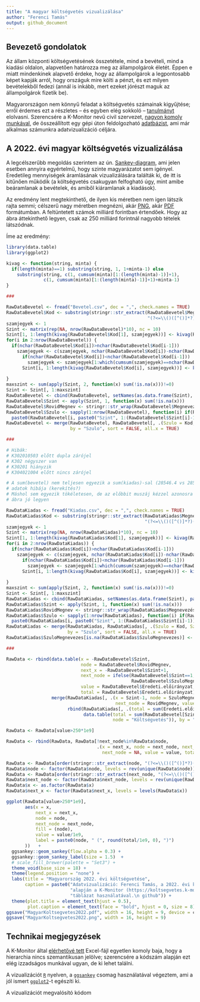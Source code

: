 ```yaml
---
title: "A magyar költségvetés vizualizálása"
author: "Ferenci Tamás"
output: github_document
---
```


## Bevezető gondolatok

Az állam központi költségvetésének összetétele, mind a bevételi, mind a kiadási oldalon, alapvetően határozza meg az állampolgárok életét. Éppen e miatt mindenkinek alapvető érdeke, hogy az állampolgárok a legpontosabb képet kapják arról, hogy országuk mire költi a pénzt, és ezt milyen bevételekből fedezi (annál is inkább, mert ezeket jórészt maguk az állampolgárok fizetik be).

Magyarországon nem könnyű feladat a költségvetés számainak kigyűjtése; erről érdemes ezt a részletes -- és egyben elég sokkoló -- [tanulmányt](https://drive.google.com/file/d/1jFdVf9R1cPLt4F3IDmvDG6uOHtzo3pWX/view) elolvasni. Szerencsére a K-Monitor nevű civil szervezet, [nagyon komoly munkával](https://k.blog.hu/2021/12/02/a_koltsegvetesi_torveny_egy_mese_most_elmeseljuk), de összeállított egy gépi úton feldolgozható [adatbázist](https://koltsegvetes.k-monitor.hu/), ami már alkalmas számunkra adatvizualizáció céljára.

## A 2022. évi magyar költségvetés vizualizálása

A legcélszerűbb megoldás szerintem az ún. [Sankey-diagram](https://en.wikipedia.org/wiki/Sankey_diagram), ami jelen esetben annyira egyértelmű, hogy szinte magyarázatot sem igényel. Eredetileg mennyiségek áramlásának vizualizálására találták ki, de itt is kitűnően működik (a költségvetés csakugyan felfogható úgy, mint amibe beáramlanak a bevételek, és amiből kiáramlanak a kiadások).

Az eredmény lent megtekinthető, de ilyen kis méretben nem igen látszik rajta semmi; célszerű nagy méretben megnézni, akár [PNG](https://github.com/tamas-ferenci/KoltsegvetesVizualizalas/raw/main/MagyarKoltsegvetes2022.png), akár [PDF](https://github.com/tamas-ferenci/KoltsegvetesVizualizalas/raw/main/MagyarKoltsegvetes2022.pdf) formátumban. A feltüntetett számok milliárd forintban értendőek. Hogy az ábra áttekinthető legyen, csak az 250 milliárd forintnál nagyobb tételek látszódnak.

Íme az eredmény:

```r
library(data.table)
library(ggplot2)

kivag <- function(string, minta) {
  if(length(minta)==1) substring(string, 1, 1+minta-1) else
    substring(string, c(1, cumsum(minta)[1:(length(minta)-1)]+1),
              c(1, cumsum(minta)[1:(length(minta)-1)]+1)+minta-1)
}

###

RawDataBevetel <- fread("Bevetel.csv", dec = ",", check.names = TRUE)
RawDataBevetel$Kod <- substring(stringr::str_extract(RawDataBevetel$Megnevezés,
                                                     "(?<=\\()([^()]*?)(?=\\)[^()]*$)"), 2)
szamjegyek <- 1
Szint <- matrix(rep(NA, nrow(RawDataBevetel)*10), nc = 10)
Szint[1, 1:length(kivag(RawDataBevetel$Kod[1], szamjegyek))] <- kivag(RawDataBevetel$Kod[1], szamjegyek)
for(i in 2:nrow(RawDataBevetel)) {
  if(nchar(RawDataBevetel$Kod[i])>nchar(RawDataBevetel$Kod[i-1]))
    szamjegyek <- c(szamjegyek, nchar(RawDataBevetel$Kod[i])-nchar(RawDataBevetel$Kod[i-1])) else
      if(nchar(RawDataBevetel$Kod[i])<nchar(RawDataBevetel$Kod[i-1]))
        szamjegyek <- szamjegyek[1:which(cumsum(szamjegyek)==nchar(RawDataBevetel$Kod[i]))]
      Szint[i, 1:length(kivag(RawDataBevetel$Kod[i], szamjegyek))] <- kivag(RawDataBevetel$Kod[i],
                                                                            szamjegyek)
}
maxszint <- sum(apply(Szint, 2, function(x) sum(!is.na(x)))!=0)
Szint <- Szint[, 1:maxszint]
RawDataBevetel <- cbind(RawDataBevetel, setNames(as.data.frame(Szint), paste0("Szint", 1:maxszint)))
RawDataBevetel$Szint <- apply(Szint, 1, function(x) sum(!is.na(x)))
RawDataBevetel$RovidMegnev <- stringr::str_wrap(RawDataBevetel$Megnevezés, 40)
RawDataBevetel$Szulo <- sapply(1:nrow(RawDataBevetel), function(i) if(RawDataBevetel$Szint[i]==1) NA else
  paste0(RawDataBevetel[i, paste0("Szint", 1:(RawDataBevetel$Szint[i]-1)), with = FALSE], collapse = ""))
RawDataBevetel <- merge(RawDataBevetel, RawDataBevetel[, .(Szulo = Kod, SzuloMegnevezes = RovidMegnev)],
                        by = "Szulo", sort = FALSE, all.x = TRUE)

###

# Hibák:
# K302010503 előtt dupla zárójel
# K302 négyszer van
# K30201 hiányzik
# K304021004 előtt nincs zárójel

# A sum(bevetel) nem teljesen egyezik a sum(kiadas)-sal (28546.4 vs 28550), ez lehet, hogy az eredeti
# adatok hibája (kerekítés?)
# Máshol sem egyezik tökéletesen, de az előbbit muszáj kézzel azonosra állítani, hogy az
# ábra jó legyen

RawDataKiadas <- fread("Kiadas.csv", dec = ",", check.names = TRUE)
RawDataKiadas$Kod <- substring(stringr::str_extract(RawDataKiadas$Megnevezés,
                                                    "(?<=\\()([^()]*?)(?=\\)[^()]*$)"), 2)
szamjegyek <- 1
Szint <- matrix(rep(NA, nrow(RawDataKiadas)*10), nc = 10)
Szint[1, 1:length(kivag(RawDataKiadas$Kod[1], szamjegyek))] <- kivag(RawDataKiadas$Kod[1], szamjegyek)
for(i in 2:nrow(RawDataKiadas)) {
  if(nchar(RawDataKiadas$Kod[i])>nchar(RawDataKiadas$Kod[i-1]))
    szamjegyek <- c(szamjegyek, nchar(RawDataKiadas$Kod[i])-nchar(RawDataKiadas$Kod[i-1])) else
      if(nchar(RawDataKiadas$Kod[i])<nchar(RawDataKiadas$Kod[i-1]))
        szamjegyek <- szamjegyek[1:which(cumsum(szamjegyek)==nchar(RawDataKiadas$Kod[i]))]
      Szint[i, 1:length(kivag(RawDataKiadas$Kod[i], szamjegyek))] <- kivag(RawDataKiadas$Kod[i],
                                                                           szamjegyek)
}
maxszint <- sum(apply(Szint, 2, function(x) sum(!is.na(x)))!=0)
Szint <- Szint[, 1:maxszint]
RawDataKiadas <- cbind(RawDataKiadas, setNames(as.data.frame(Szint), paste0("Szint", 1:maxszint)))
RawDataKiadas$Szint <- apply(Szint, 1, function(x) sum(!is.na(x)))
RawDataKiadas$RovidMegnev <- stringr::str_wrap(RawDataKiadas$Megnevezés, 40)
RawDataKiadas$Szulo <- sapply(1:nrow(RawDataKiadas), function(i) if(RawDataKiadas$Szint[i]==1) NA else
  paste0(RawDataKiadas[i, paste0("Szint", 1:(RawDataKiadas$Szint[i]-1)), with = FALSE], collapse = ""))
RawDataKiadas <- merge(RawDataKiadas, RawDataKiadas[, .(Szulo = Kod, SzuloMegnevezes = RovidMegnev)],
                       by = "Szulo", sort = FALSE, all.x = TRUE)
RawDataKiadas$SzuloMegnevezes[is.na(RawDataKiadas$SzuloMegnevezes)] <- "Költségvetés"

###

RawData <- rbind(data.table(x = -RawDataBevetel$Szint,
                            node = RawDataBevetel$RovidMegnev,
                            next_x = -RawDataBevetel$Szint+1,
                            next_node = ifelse(RawDataBevetel$Szint==1, "Költségvetés",
                                               RawDataBevetel$SzuloMegnevezes),
                            value = RawDataBevetel$Eredeti.előirányzat,
                            total = RawDataBevetel$Eredeti.előirányzat),
                 merge(RawDataKiadas[, .(x = Szint-1, node = SzuloMegnevezes, next_x = Szint,
                                         next_node = RovidMegnev, value = Eredeti.előirányzat)],
                       rbind(RawDataKiadas[, .(total = sum(Eredeti.előirányzat)), .(node = RovidMegnev)],
                             data.table(total = sum(RawDataBevetel[Szint==1]$Eredeti.előirányzat),
                                        node = "Költségvetés")), by = "node"))

RawData <- RawData[value>250*1e9]

RawData <- rbind(RawData, RawData[!next_node%in%RawData$node,
                                  .(x = next_x, node = next_node, next_x = NA,
                                    next_node = NA, value = value, total = value)])

RawData <- RawData[order(stringr::str_extract(node, "(?<=\\()([^()]*?)(?=\\)[^()]*$)"))]
RawData$node <- factor(RawData$node, levels = rev(unique(RawData$node)))
RawData <- RawData[order(stringr::str_extract(next_node, "(?<=\\()([^()]*?)(?=\\)[^()]*$)"))]
RawData$next_node <- factor(RawData$next_node, levels = rev(unique(RawData$next_node)))
RawData$x <- as.factor(RawData$x)
RawData$next_x <- factor(RawData$next_x, levels = levels(RawData$x))

ggplot(RawData[value>250*1e9],
       aes(x = x,
           next_x = next_x,
           node = node,
           next_node = next_node,
           fill = (node),
           value = value/1e9,
           label = paste0(node, " (", round(total/1e9, 0), ")")
       ))   +
  ggsankey::geom_sankey(flow.alpha = 0.3) +
  ggsankey::geom_sankey_label(size = 1.5)  +
  # scale_fill_brewer(palette = "Set3") +
  theme_void(base_size = 18) +
  theme(legend.position = "none") +
  labs(title = "Magyarország 2022. évi költségvetése",
       caption = paste0("Adatvizualizáció: Ferenci Tamás, a 2022. évi költségvetésről szóló törvény ",
                        "alapján a K-Monitor (https://koltsegvetes.k-monitor.hu/) által összeállított ",
                        "táblázat használatával.\n github")) +
  theme(plot.title = element_text(hjust = 0.5),
        plot.caption = element_text(face = "bold", hjust = 0, size = 8))
ggsave("MagyarKoltsegvetes2022.pdf", width = 16, height = 9, device = cairo_pdf)
ggsave("MagyarKoltsegvetes2022.png", width = 16, height = 9)
```

## Technikai megjegyzések

A K-Monitor által [elérhetővé tett](https://koltsegvetes.k-monitor.hu/budget.xlsx) Excel-fájl egyetlen komoly baja, hogy a hierarchia nincs szemantikusan jelölve; szerencsére a kódszám alapján ezt elég izzadságos munkával ugyan, de ki lehet találni.

A vizualizációt [`R`](https://www.r-project.org/) nyelven, a [`ggsankey`](https://github.com/davidsjoberg/ggsankey) csomag használatával végeztem, ami a jól ismert [`ggplot2`](https://ggplot2.tidyverse.org/)-t egészíti ki.

A vizualizációt megvalósító kódom